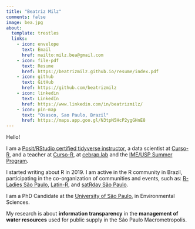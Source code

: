```yaml
---
title: "Beatriz Milz"
comments: false
image: bea.jpg
about:
  template: trestles
  links:
    - icon: envelope
      text: Email
      href: mailto:milz.bea@gmail.com
    - icon: file-pdf
      text: Resume
      href: https://beatrizmilz.github.io/resume/index.pdf  
    - icon: github
      text: GitHub
      href: https://github.com/beatrizmilz
    - icon: linkedin
      text: LinkedIn
      href: https://www.linkedin.com/in/beatrizmilz/  
    - icon: pin-map
      text: "Osasco, Sao Paulo, Brazil"
      href: https://maps.app.goo.gl/N3tpN5HcP2ygGHnE8   
---
```


Hello!

I am a [Posit/RStudio certified tidyverse instructor](https://education.rstudio.com/trainers/people/milz+beatriz/), a data scientist at [Curso-R](https://curso-r.com/), and a teacher at [Curso-R](https://curso-r.com/), at [cebrap.lab](https://cebrap.org.br/cebrap-lab/) and the [IME/USP Summer Program](https://www.ime.usp.br/verao/index.php/turmas/apresentacao.php).

I started writing about R in 2019. I am active in the R community in Brazil, participating in the co-organization of communities and events, such as: [R-Ladies São Paulo](https://rladies-sp.org), [Latin-R](https://latin-r.com/), and [satRday São Paulo](https://saopaulo2019.satrdays.org/).

I am a PhD Candidate at the [University of São Paulo](http://www.iee.usp.br/), in Environmental Sciences.

My research is about **information transparency** in the **management of water resources** used for public supply in the São Paulo Macrometropolis.
